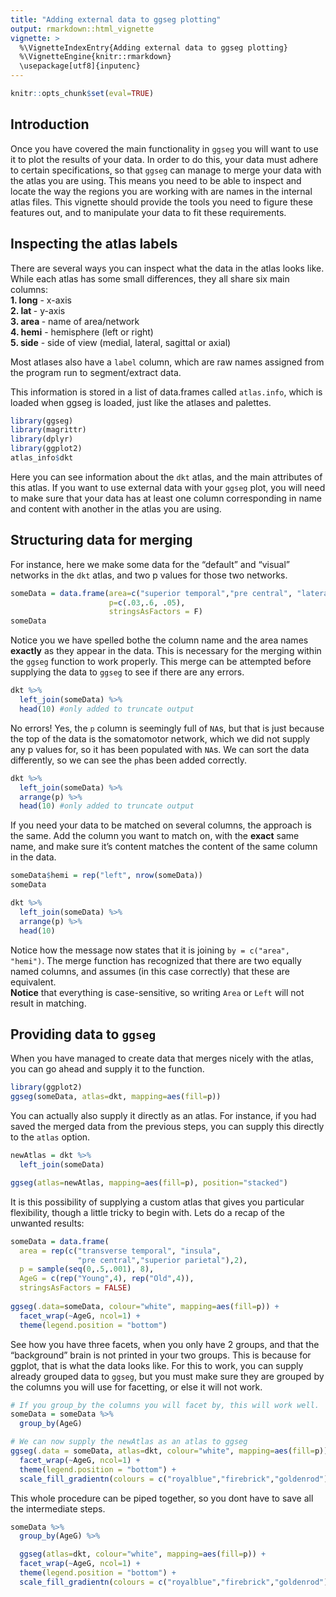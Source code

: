 ```yaml
---
title: "Adding external data to ggseg plotting"
output: rmarkdown::html_vignette
vignette: >
  %\VignetteIndexEntry{Adding external data to ggseg plotting}
  %\VignetteEngine{knitr::rmarkdown}
  \usepackage[utf8]{inputenc}
---
```


```r
knitr::opts_chunk$set(eval=TRUE)
```

## Introduction
Once you have covered the main functionality in `ggseg` you will want to use it to plot the results of your data. 
In order to do this, your data must adhere to certain specifications, so that `ggseg` can manage to merge your data with the atlas you are using.
This means you need to be able to inspect and locate the way the regions you are working with are names in the internal atlas files.
This vignette should provide the tools you need to figure these features out, and to manipulate your data to fit these requirements.

## Inspecting the atlas labels
There are several ways you can inspect what the data in the atlas looks like.
While each atlas has some small differences, they all share six main columns:  
**1. long** - x-axis  
**2. lat **- y-axis  
**3. area **- name of area/network  
**4. hemi** - hemisphere (left or right)  
**5. side** - side of view (medial, lateral, sagittal or axial)  

Most atlases also have a `label` column, which are raw names assigned from the program run to segment/extract data.

This information is stored in a list of data.frames called `atlas.info`, which is loaded when ggseg is loaded, just like the atlases and palettes.

```r
library(ggseg)
library(magrittr)
library(dplyr)
library(ggplot2)
atlas_info$dkt
```

Here you can see information about the `dkt` atlas, and the main attributes of this atlas. 
If you want to use external data with your `ggseg` plot, you will need to make sure that your data has at least one column corresponding in name and content with another in the atlas you are using. 

## Structuring data for merging
For instance, here we make some data for the "default" and "visual" networks in the `dkt` atlas, and two p values for those two networks.

```r
someData = data.frame(area=c("superior temporal","pre central", "lateral orbitofrontal"),
                      p=c(.03,.6, .05), 
                      stringsAsFactors = F)
someData
```

Notice you we have spelled bothe the column name and the area names **exactly** as they appear in the data. 
This is necessary for the merging within the `ggseg` function to work properly.
This merge can be attempted before supplying the data to `ggseg` to see if there are any errors.

```r
dkt %>% 
  left_join(someData) %>% 
  head(10) #only added to truncate output
```

No errors!
Yes, the `p` column is seemingly full of `NA`s, but that is just because the top of the data is the somatomotor network, which we did not supply any p values for, so it has been populated with `NA`s.
We can sort the data differently, so we can see the `p`has been added correctly.

```r
dkt %>% 
  left_join(someData) %>% 
  arrange(p) %>% 
  head(10) #only added to truncate output
```

If you need your data to be matched on several columns, the approach is the same. 
Add the column you want to match on, with the **exact** same name, and make sure it's content matches the content of the same column in the data.

```r
someData$hemi = rep("left", nrow(someData))
someData

dkt %>% 
  left_join(someData) %>% 
  arrange(p) %>% 
  head(10)
```

Notice how the message now states that it is joining `by = c("area", "hemi")`.
The merge function has recognized that there are two equally named columns, and assumes (in this case correctly) that these are equivalent.  
**Notice** that everything is case-sensitive, so writing `Area` or `Left` will not result in matching.

## Providing data to `ggseg`
When you have managed to create data that merges nicely with the atlas, you can go ahead and supply it to the function.

```r
library(ggplot2)
ggseg(someData, atlas=dkt, mapping=aes(fill=p))
```

You can actually also supply it directly as an atlas. 
For instance, if you had saved the merged data from the previous steps, you can supply this directly to the `atlas` option.

```r
newAtlas = dkt %>% 
  left_join(someData)

ggseg(atlas=newAtlas, mapping=aes(fill=p), position="stacked")
```

It is this possibility of supplying a custom atlas that gives you particular flexibility, though a little tricky to begin with.
Lets do a recap of the unwanted results:


```r
someData = data.frame(
  area = rep(c("transverse temporal", "insula",
               "pre central","superior parietal"),2), 
  p = sample(seq(0,.5,.001), 8),
  AgeG = c(rep("Young",4), rep("Old",4)),
  stringsAsFactors = FALSE)
  
ggseg(.data=someData, colour="white", mapping=aes(fill=p)) +
  facet_wrap(~AgeG, ncol=1) +
  theme(legend.position = "bottom")

```

See how you have three facets, when you only have 2 groups, and that the "background"  brain is not printed in your two groups. 
This is because for ggplot, that is what the data looks like.
For this to work, you can supply already grouped data to `ggseg`, but you must make sure they are grouped by the columns you will use for facetting, or else it will not work. 

```r
# If you group_by the columns you will facet by, this will work well.
someData = someData %>% 
  group_by(AgeG)

# We can now supply the newAtlas as an atlas to ggseg
ggseg(.data = someData, atlas=dkt, colour="white", mapping=aes(fill=p)) +
  facet_wrap(~AgeG, ncol=1) +
  theme(legend.position = "bottom") +
  scale_fill_gradientn(colours = c("royalblue","firebrick","goldenrod"),na.value="grey")
```


This whole procedure can be piped together, so you dont have to save all the intermediate steps.

```r
someData %>% 
  group_by(AgeG) %>% 

  ggseg(atlas=dkt, colour="white", mapping=aes(fill=p)) +
  facet_wrap(~AgeG, ncol=1) +
  theme(legend.position = "bottom") +
  scale_fill_gradientn(colours = c("royalblue","firebrick","goldenrod"),na.value="grey")
```

